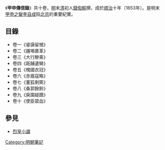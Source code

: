 {{expand|time=2010-04-07T01:01:37+00:00}}
{{unreferenced|time=2010-04-07T01:01:37+00:00}}

《'''甲申傳信錄'''》共十卷，[[明|明]]末[[清|清]]初人[[錢倁軹|錢倁軹]]撰，成於[[顺治|顺治]]十年（1653年）。是明末[[甲申之變|甲申之變]][[李自成|李自成]]陷[[北京|北京]]的重要紀實。

==目錄==
*卷一《睿謨留憾》 
*卷二《疆埸裹革》 
*卷三《大行驂乘》 
*卷四《跖餔遺臠》 
*卷五《槐國衣冠》 
*卷六《赤眉寇略》 
*卷七《董狐剩筴》 
*卷八《桑郭餘鈴》 
*卷九《戾園疑蹟》 
*卷十《使臣碧血》

==參見==
*[[烈皇小識|烈皇小識]]

{{Historical-book-stub}}

[[Category:明朝筆記|Category:明朝筆記]]